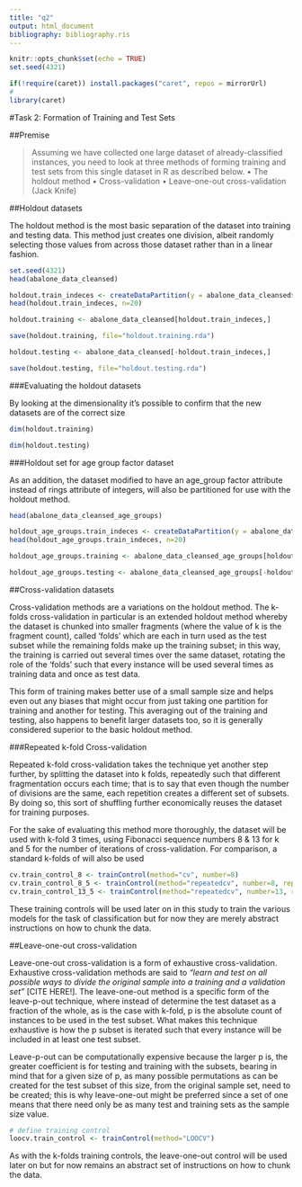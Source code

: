```yaml
---
title: "q2"
output: html_document
bibliography: bibliography.ris
---
```



```r
knitr::opts_chunk$set(echo = TRUE)
set.seed(4321)
```


```r
if(!require(caret)) install.packages("caret", repos = mirrorUrl)
#
library(caret)
```

<section>

#Task 2: Formation of Training and Test Sets

##Premise

>Assuming we have collected one large dataset of already-classified instances, you need to look at three methods
of forming training and test sets from this single dataset in R as described below.
>• The holdout method
>• Cross-validation
>• Leave-one-out cross-validation (Jack Knife)

<!--
Formation of training and test sets from in R using the methods below.
• The holdout method 5
• Cross-validation 5
• Leave-one-out cross-validation (Jack Knife) 5
-->


##Holdout datasets

The holdout method is the most basic separation of the dataset into training and testing data. This method just creates one division, albeit randomly selecting those values from across those dataset rather than in a linear fashion.

```r
set.seed(4321)
head(abalone_data_cleansed)

holdout.train_indeces <- createDataPartition(y = abalone_data_cleansed$weight.shell, p= 2/3, list = FALSE)
head(holdout.train_indeces, n=20)

holdout.training <- abalone_data_cleansed[holdout.train_indeces,]

save(holdout.training, file="holdout.training.rda")

holdout.testing <- abalone_data_cleansed[-holdout.train_indeces,]

save(holdout.testing, file="holdout.testing.rda")
```

###Evaluating the holdout datasets

By looking at the dimensionality it's possible to confirm that the new datasets are of the correct size

```r
dim(holdout.training)

dim(holdout.testing)
```

###Holdout set for age group factor dataset

As an addition, the dataset modified to have an age_group factor attribute instead of rings attribute of integers, will also be partitioned for use with the holdout method.

```r
head(abalone_data_cleansed_age_groups)

holdout_age_groups.train_indeces <- createDataPartition(y = abalone_data_cleansed_age_groups$weight.shell, p= 2/3, list = FALSE)
head(holdout_age_groups.train_indeces, n=20)

holdout_age_groups.training <- abalone_data_cleansed_age_groups[holdout.train_indeces,]

holdout_age_groups.testing <- abalone_data_cleansed_age_groups[-holdout.train_indeces,]
```

##Cross-validation datasets 

Cross-validation methods are a variations on the holdout method. The k-folds cross-validation in particular is an extended holdout method whereby the dataset is chunked into smaller fragments (where the value of k is the fragment count), called 'folds' which are each in turn used as the test subset while the remaining folds make up the training subset; in this way, the training is carried out several times over the same dataset, rotating the role of the 'folds' such that every instance will be used several times as training data and once as test data.

This form of training makes better use of a small sample size and helps even out any biases that might occur from just taking one partition for training and another for testing. This averaging out of the training and testing, also happens to benefit larger datasets too, so it is generally considered superior to the basic holdout method.

###Repeated k-fold Cross-validation

Repeated k-fold cross-validation takes the technique yet another step further, by splitting the dataset into k folds, repeatedly such that different fragmentation occurs each time; that is to say that even though the number of divisions are the same, each repetition creates a different set of subsets. By doing so, this sort of shuffling further economically reuses the dataset for training purposes. 

For the sake of evaluating this method more thoroughly, the dataset will be used with k-fold 3 times, using Fibonacci sequence numbers 8 & 13 for k and 5 for the number of iterations of cross-validation. For comparison, a standard k-folds of will also be used

```r
cv.train_control_8 <- trainControl(method="cv", number=8)
cv.train_control_8_5 <- trainControl(method="repeatedcv", number=8, repeats = 5)
cv.train_control_13_5 <- trainControl(method="repeatedcv", number=13, repeats = 5)
```

These training controls will be used later on in this study to train the various models for the task of classification but for now they are merely abstract instructions on how to chunk the data.

<!--
# train the model
#model <- train(Species~., data=iris, trControl=train_control, method="nb")
# summarize results
#print(model)
-->

##Leave-one-out cross-validation

Leave-one-out cross-validation is a form of exhaustive cross-validation. Exhaustive cross-validation methods are said to _"learn and test on all possible ways to divide the original sample into a training and a validation set"_ [CITE HERE!]. The leave-one-out method is a specific form of the leave-p-out technique, where instead of determine the test dataset as a fraction of the whole, as is the case with k-fold, p is the absolute count of instances to be used in the test subset. What makes this technique exhaustive is how the p subset is iterated such that every instance will be included in at least one test subset.

Leave-p-out can be computationally expensive because the larger p is, the greater coefficient is for testing and training with the subsets, bearing in mind that for a given size of p, as many possible permutations as can be created for the test subset of this size, from the original sample set, need to be created; this is why leave-one-out might be preferred since a set of one means that there need only be as many test and training sets as the sample size value.

```r
# define training control
loocv.train_control <- trainControl(method="LOOCV")
```

As with the k-folds training controls, the leave-one-out control will be used later on but for now remains an abstract set of instructions on how to chunk the data.

<!--# train the model
model <- train(Species~., data=iris, trControl=train_control, method="nb")
# summarize results
print(model)
```-->

</section>
